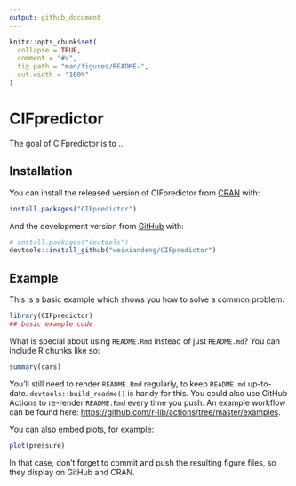```yaml
---
output: github_document
---
```


<!-- README.md is generated from README.Rmd. Please edit that file -->

```r
knitr::opts_chunk$set(
  collapse = TRUE,
  comment = "#>",
  fig.path = "man/figures/README-",
  out.width = "100%"
)
```

# CIFpredictor

<!-- badges: start -->
<!-- badges: end -->

The goal of CIFpredictor is to ...

## Installation

You can install the released version of CIFpredictor from [CRAN](https://CRAN.R-project.org) with:

``` r
install.packages("CIFpredictor")
```

And the development version from [GitHub](https://github.com/) with:

``` r
# install.packages("devtools")
devtools::install_github("weixiandeng/CIFpredictor")
```
## Example

This is a basic example which shows you how to solve a common problem:

```r
library(CIFpredictor)
## basic example code
```

What is special about using `README.Rmd` instead of just `README.md`? You can include R chunks like so:

```r
summary(cars)
```

You'll still need to render `README.Rmd` regularly, to keep `README.md` up-to-date. `devtools::build_readme()` is handy for this. You could also use GitHub Actions to re-render `README.Rmd` every time you push. An example workflow can be found here: <https://github.com/r-lib/actions/tree/master/examples>.

You can also embed plots, for example:

```r
plot(pressure)
```

In that case, don't forget to commit and push the resulting figure files, so they display on GitHub and CRAN.
